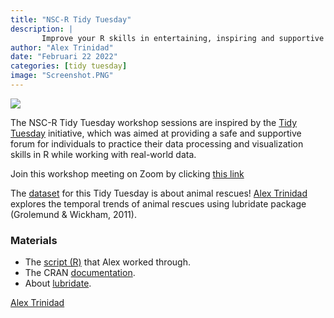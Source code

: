 ```yaml
---
title: "NSC-R Tidy Tuesday"
description: |
       Improve your R skills in entertaining, inspiring and supportive sessions moderated by your own colleagues.
author: "Alex Trinidad"
date: "Februari 22 2022"
categories: [tidy tuesday]
image: "Screenshot.PNG"
---
```


![](Screenshot.PNG)

The NSC-R Tidy Tuesday workshop sessions are inspired by the [Tidy Tuesday](https://www.tidytuesday.com/) initiative, which was aimed at providing a safe and supportive forum for individuals to practice their data processing and visualization skills in R while working with real-world data.

Join this workshop meeting on Zoom by clicking [this link](https://us02web.zoom.us/j/84912367177?pwd=cElFYmZ4ckNidSs4QzdvdUQ4M2tlUT09)

The [dataset](https://github.com/rfordatascience/tidytuesday/tree/master/data/2021/2021-06-29) for this Tidy Tuesday is about animal rescues! [Alex Trinidad](https://twitter.com/atrinidad_psi) explores the temporal trends of animal rescues using lubridate package (Grolemund & Wickham, 2011).

### Materials

-   The [script (R)](https://uni-koeln.sciebo.de/s/si6tjDuWIOIm0tF) that Alex worked through.
-   The CRAN [documentation](https://cran.r-project.org/web/packages/lubridate/lubridate.pdf).
-   About [lubridate](https://lubridate.tidyverse.org/).



[Alex Trinidad](https://twitter.com/atrinidad_psi)
